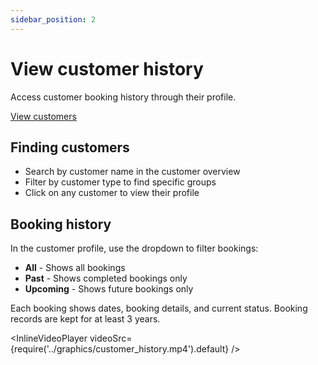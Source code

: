 ```yaml
---
sidebar_position: 2
---
```



# View customer history

Access customer booking history through their profile.

<div class="button-container">
    <a
        href="https://dashboard.letsbook.app/customers"
        class="button button--primary"
        target="_blank"
        rel="noopener noreferrer"
    >
        View customers
    </a>
</div>

## Finding customers

- Search by customer name in the customer overview
- Filter by customer type to find specific groups
- Click on any customer to view their profile

## Booking history

In the customer profile, use the dropdown to filter bookings:

- **All** - Shows all bookings
- **Past** - Shows completed bookings only
- **Upcoming** - Shows future bookings only

Each booking shows dates, booking details, and current status. Booking records are kept for at least 3 years.

<InlineVideoPlayer
    videoSrc={require('../graphics/customer_history.mp4').default}
/>
